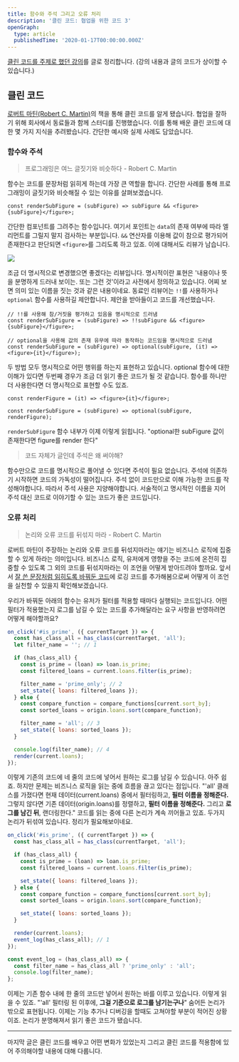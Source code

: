 ```yaml
---
title: 함수와 주석 그리고 오류 처리
description: '클린 코드: 협업을 위한 코드 3'
openGraph:
  type: article
  publishedTime: '2020-01-17T00:00:00.000Z'
---
```


[클린 코드를 주제로 했던 강의](https://speakerdeck.com/hajoeun/200107-ssafy)를 글로 정리합니다. (강의 내용과 글의 코드가 상이할 수 있습니다.)

## 클린 코드

[로버트 마틴(Robert C. Martin)](https://en.wikipedia.org/wiki/Robert_C._Martin)의 책을 통해 클린 코드를 알게 됐습니다. 협업을 잘하기 위해 회사에서 동료들과 함께 스터디를 진행했습니다. 이를 통해 배운 클린 코드에 대한 몇 가지 지식을 추려봤습니다. 간단한 예시와 실제 사례도 담았습니다.

### 함수와 주석

> 프로그래밍은 여느 글짓기와 비슷하다 - Robert C. Martin

함수는 코드를 문장처럼 읽히게 하는데 가장 큰 역할을 합니다. 간단한 사례를 통해 프로그래밍이 글짓기와 비슷해질 수 있는 이유를 살펴보겠습니다.

```tsx
const renderSubFigure = (subFigure) => subFigure && <figure>{subFigure}</figure>;
```

간단한 컴포넌트를 그려주는 함수입니다. 여기서 포인트는 `data`의 존재 여부에 따라 엘리먼트를 그릴지 말지 검사하는 부분입니다. `&&` 연산자를 이용해 값이 참으로 평가되어 존재한다고 판단되면 `<figure>`를 그리도록 하고 있죠. 이에 대해서도 리뷰가 남습니다.

![](/images/clean-code/code-review-4.png)

조금 더 명시적으로 변경했으면 좋겠다는 리뷰입니다. 명시적이란 표현은 '내용이나 뜻을 분명하게 드러내 보이는. 또는 그런 것'이라고 사전에서 정의하고 있습니다. 어찌 보면 의미 있는 이름을 짓는 것과 같은 내용이네요. 동료인 리뷰어는 `!!`를 사용하거나 `optional` 함수를 사용하길 제안합니다. 제안을 받아들이고 코드를 개선했습니다.

```tsx
// !!를 사용해 참/거짓을 평가하고 있음을 명시적으로 드러냄
const renderSubFigure = (subFigure) => !!subFigure && <figure>{subFigure}</figure>;
```

```tsx
// optional을 사용해 값의 존재 유무에 따라 동작하는 코드임을 명시적으로 드러냄
const renderSubFigure = (subFigure) => optional(subFigure, (it) => <figure>{it}</figure>);
```

두 방법 모두 명시적으로 어떤 행위를 하는지 표현하고 있습니다. optional 함수에 대한 이해가 있다면 두번째 경우가 조금 더 읽기 좋은 코드가 될 것 같습니다. 함수를 하나만 더 사용한다면 더 명시적으로 표현할 수도 있죠.

```tsx
const renderFigure = (it) => <figure>{it}</figure>;

const renderSubFigure = (subFigure) => optional(subFigure, renderFigure);
```

`renderSubFigure` 함수 내부가 이제 이렇게 읽힙니다. "optional한 subFigure 값이 존재한다면 figure를 render 한다"

> 코드 자체가 글인데 주석은 왜 써야해?

함수만으로 코드를 명시적으로 풀어낼 수 있다면 주석이 필요 없습니다. 주석에 의존하기 시작하면 코드의 가독성이 떨어집니다. 주석 없이 코드만으로 이해 가능한 코드를 작성해야합니다. 따라서 주석 사용은 지양해야합니다. 서술적이고 명시적인 이름을 지어 주석 대신 코드로 이야기할 수 있는 코드가 좋은 코드입니다.

### 오류 처리

> 논리와 오류 코드를 뒤섞지 마라 - Robert C. Martin

로버트 마틴이 주장하는 논리와 오류 코드를 뒤섞지마라는 얘기는 비즈니스 로직에 집중할 수 있게 하라는 의미입니다. 비즈니스 로직, 유저에게 영향을 주는 코드에 온전히 집중할 수 있도록 그 외의 코드를 뒤섞지마라는 이 조언을 어떻게 받아드려야 할까요. 앞서서 [잘 쓴 문장처럼 읽히도록 바꿔둔 코드](/clean-code/#깨끗한-코드)에 로깅 코드를 추가해봄으로써 어떻게 이 조언을 실천할 수 있을지 확인해보겠습니다.

우리가 바꿔둔 아래의 함수는 유저가 필터를 적용할 때마다 실행되는 코드입니다. 어떤 필터가 적용했는지 로그를 남길 수 있는 코드를 추가해달라는 요구 사항을 반영하려면 어떻게 해야할까요?

```js
on_click('#is_prime', ({ currentTarget }) => {
  const has_class_all = has_class(currentTarget, 'all');
  let filter_name = ''; // 1

  if (has_class_all) {
    const is_prime = (loan) => loan.is_prime;
    const filtered_loans = current.loans.filter(is_prime);

    filter_name = 'prime_only'; // 2
    set_state({ loans: filtered_loans });
  } else {
    const compare_function = compare_functions[current.sort_by];
    const sorted_loans = origin.loans.sort(compare_function);

    filter_name = 'all'; // 3
    set_state({ loans: sorted_loans });
  }

  console.log(filter_name); // 4
  render(current.loans);
});
```

이렇게 기존의 코드에 네 줄의 코드에 넣어서 원하는 로그를 남길 수 있습니다. 아주 쉽죠. 하지만 문제는 비즈니스 로직을 읽는 중에 흐름을 끊고 있다는 점입니다. "'all' 클래스를 가졌다면 현재 데이터(current.loans) 중에서 필터링하고, **필터 이름을 정해준다.** 그렇지 않다면 기존 데이터(origin.loans)를 정렬하고, **필터 이름을 정해준다.** 그리고 **로그를 남긴 뒤**, 랜더링한다." 코드를 읽는 중에 다른 논리가 계속 끼어들고 있죠. 두가지 논리가 뒤섞여 있습니다. 정리가 필요해보이네요.

```js
on_click('#is_prime', ({ currentTarget }) => {
  const has_class_all = has_class(currentTarget, 'all');

  if (has_class_all) {
    const is_prime = (loan) => loan.is_prime;
    const filtered_loans = current.loans.filter(is_prime);

    set_state({ loans: filtered_loans });
  } else {
    const compare_function = compare_functions[current.sort_by];
    const sorted_loans = origin.loans.sort(compare_function);

    set_state({ loans: sorted_loans });
  }

  render(current.loans);
  event_log(has_class_all); // 1
});

const event_log = (has_class_all) => {
  const filter_name = has_class_all ? 'prime_only' : 'all';
  console.log(filter_name);
};
```

이제는 기존 함수 내에 한 줄의 코드만 넣어서 원하는 바를 이루고 있습니다. 이렇게 읽을 수 있죠. "'all' 필터링 된 이후에, **그걸 기준으로 로그를 남기는구나**" 숨어든 논리가 밖으로 표현됩니다. 이제는 기능 추가나 디버깅을 할때도 고쳐야할 부분이 적어진 상황이죠. 논리가 분명해져서 읽기 좋은 코드가 됐습니다.

---

마지막 글은 클린 코드를 배우고 어떤 변화가 있었는지 그리고 클린 코드를 적용함에 있어 주의해야할 내용에 대해 다룹니다.
